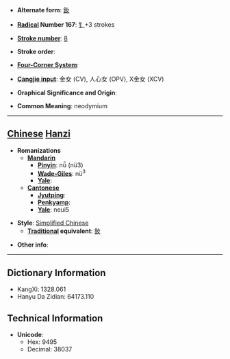 * '''Alternate form''': [[釹]]

* '''[[Wiktionary:Chinese radical index| Radical]] Number 167''': [[Wiktionary:Chinese radical index 钅|钅]]+3 strokes

* '''[[Wiktionary:Chinese total strokes index|Stroke number]]''': [[Wiktionary:Chinese total strokes index 8|8]]

* '''Stroke order''': 

* '''[[Wiktionary:Chinese four corner index|Four-Corner System]]''': 

* '''[[Wiktionary:Chinese Cangjie index|Cangjie input]]''': 金女 (CV), 人心女 (OPV), X金女 (XCV)

* '''Graphical Significance and Origin''': 

* '''Common Meaning''': neodymium

----

== [[Chinese]] [[Hanzi]] ==

* '''Romanizations'''
** '''[[Mandarin]]'''
*** '''[[Pinyin]]''': nǚ (nü3)
*** '''[[Wade-Giles]]''': nü<sup>3</sup>
*** '''[[Yale]]''': 
** '''[[Cantonese]]'''
*** '''[[Jyutping]]''':
*** '''[[Penkyamp]]''': 
*** '''[[Yale]]''': neui5

* '''Style''': [[Simplified Chinese]] 
** '''[[Traditional Chinese|Traditional]] equivalent''': [[釹]]

* '''Other info''': 

----

== Dictionary Information ==

* KangXi: 1328.061
* Hanyu Da Zidian: 64173.110

== Technical Information ==

* '''Unicode''':
** Hex: 9495
** Decimal: 38037